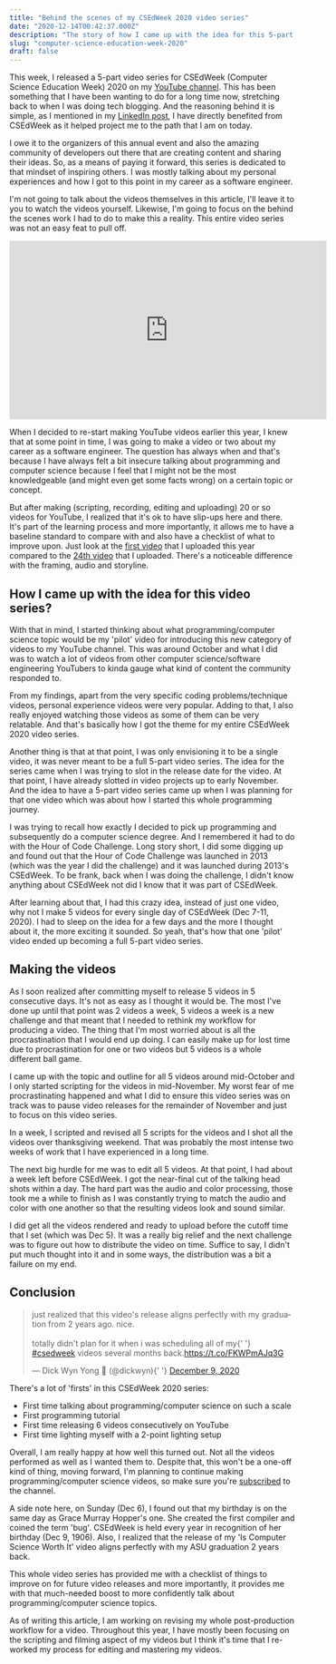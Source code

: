 ```yaml
---
title: "Behind the scenes of my CSEdWeek 2020 video series"
date: "2020-12-14T00:42:37.000Z"
description: "The story of how I came up with the idea for this 5-part video series and also some reflecting thoughts about the experience of producing the videos."
slug: "computer-science-education-week-2020"
draft: false
---
```


This week, I released a 5-part video series for CSEdWeek (Computer Science Education Week) 2020 on my [YouTube channel](https://youtube.com/dickwyn). This has been something that I have been wanting to do for a long time now, stretching back to when I was doing tech blogging. And the reasoning behind it is simple, as I mentioned in my [LinkedIn post](https://www.linkedin.com/posts/dickwyn_how-i-started-programming-activity-6741732601083641857-YogF), I have directly benefited from CSEdWeek as it helped project me to the path that I am on today.

I owe it to the organizers of this annual event and also the amazing community of developers out there that are creating content and sharing their ideas. So, as a means of paying it forward, this series is dedicated to that mindset of inspiring others. I was mostly talking about my personal experiences and how I got to this point in my career as a software engineer.

I'm not going to talk about the videos themselves in this article, I'll leave it to you to watch the videos yourself. Likewise, I'm going to focus on the behind the scenes work I had to do to make this a reality. This entire video series was not an easy feat to pull off.

<iframe
  width="560"
  height="315"
  src="https://www.youtube.com/embed/videoseries?list=PL9s9Nme1ZC44dKJ2Zf-53LUxQsbcvg2jw"
  frameBorder="0"
  allow="accelerometer; autoplay; clipboard-write; encrypted-media; gyroscope; picture-in-picture"
  allowFullScreen
></iframe>

When I decided to re-start making YouTube videos earlier this year, I knew that at some point in time, I was going to make a video or two about my career as a software engineer. The question has always when and that's because I have always felt a bit insecure talking about programming and computer science because I feel that I might not be the most knowledgeable (and might even get some facts wrong) on a certain topic or concept.

But after making (scripting, recording, editing and uploading) 20 or so videos for YouTube, I realized that it's ok to have slip-ups here and there. It's part of the learning process and more importantly, it allows me to have a baseline standard to compare with and also have a checklist of what to improve upon. Just look at the [first video](https://youtu.be/FWWR2YjR7SQ) that I uploaded this year compared to the [24th video](https://youtu.be/Yc53Yg2xY6Y) that I uploaded. There's a noticeable difference with the framing, audio and storyline.

## How I came up with the idea for this video series?

With that in mind, I started thinking about what programming/computer science topic would be my 'pilot' video for introducing this new category of videos to my YouTube channel. This was around October and what I did was to watch a lot of videos from other computer science/software engineering YouTubers to kinda gauge what kind of content the community responded to.

From my findings, apart from the very specific coding problems/technique videos, personal experience videos were very popular. Adding to that, I also really enjoyed watching those videos as some of them can be very relatable. And that's basically how I got the theme for my entire CSEdWeek 2020 video series.

Another thing is that at that point, I was only envisioning it to be a single video, it was never meant to be a full 5-part video series. The idea for the series came when I was trying to slot in the release date for the video. At that point, I have already slotted in video projects up to early November. And the idea to have a 5-part video series came up when I was planning for that one video which was about how I started this whole programming journey.

I was trying to recall how exactly I decided to pick up programming and subsequently do a computer science degree. And I remembered it had to do with the Hour of Code Challenge. Long story short, I did some digging up and found out that the Hour of Code Challenge was launched in 2013 (which was the year I did the challenge) and it was launched during 2013's CSEdWeek. To be frank, back when I was doing the challenge, I didn't know anything about CSEdWeek not did I know that it was part of CSEdWeek.

After learning about that, I had this crazy idea, instead of just one video, why not I make 5 videos for every single day of CSEdWeek (Dec 7-11, 2020). I had to sleep on the idea for a few days and the more I thought about it, the more exciting it sounded. So yeah, that's how that one 'pilot' video ended up becoming a full 5-part video series.

## Making the videos

As I soon realized after committing myself to release 5 videos in 5 consecutive days. It's not as easy as I thought it would be. The most I've done up until that point was 2 videos a week, 5 videos a week is a new challenge and that meant that I needed to rethink my workflow for producing a video. The thing that I'm most worried about is all the procrastination that I would end up doing. I can easily make up for lost time due to procrastination for one or two videos but 5 videos is a whole different ball game.

I came up with the topic and outline for all 5 videos around mid-October and I only started scripting for the videos in mid-November. My worst fear of me procrastinating happened and what I did to ensure this video series was on track was to pause video releases for the remainder of November and just to focus on this video series.

In a week, I scripted and revised all 5 scripts for the videos and I shot all the videos over thanksgiving weekend. That was probably the most intense two weeks of work that I have experienced in a long time.

The next big hurdle for me was to edit all 5 videos. At that point, I had about a week left before CSEdWeek. I got the near-final cut of the talking head shots within a day. The hard part was the audio and color processing, those took me a while to finish as I was constantly trying to match the audio and color with one another so that the resulting videos look and sound similar.

I did get all the videos rendered and ready to upload before the cutoff time that I set (which was Dec 5). It was a really big relief and the next challenge was to figure out how to distribute the video on time. Suffice to say, I didn't put much thought into it and in some ways, the distribution was a bit a failure on my end.

## Conclusion

<blockquote className="twitter-tweet">
  <p lang="en" dir="ltr">
    just realized that this video&#39;s release aligns perfectly with my graduation from 2 years
    ago. nice.
    <br />
    <br />
    totally didn&#39;t plan for it when i was scheduling all of my{' '}
    <a href="https://twitter.com/hashtag/csedweek?src=hash&amp;ref_src=twsrc%5Etfw">#csedweek</a>
    videos several months back.<a href="https://t.co/FKWPmAJq3G">https://t.co/FKWPmAJq3G</a>
  </p>
  &mdash; Dick Wyn Yong 🏁 (@dickwyn){' '}
  <a href="https://twitter.com/dickwyn/status/1336708241837846530?ref_src=twsrc%5Etfw">
    December 9, 2020
  </a>
</blockquote> <script async src="https://platform.twitter.com/widgets.js" charset="utf-8"></script>

There's a lot of 'firsts' in this CSEdWeek 2020 series:

- First time talking about programming/computer science on such a scale
- First programming tutorial
- First time releasing 6 videos consecutively on YouTube
- First time lighting myself with a 2-point lighting setup

Overall, I am really happy at how well this turned out. Not all the videos performed as well as I wanted them to. Despite that, this won't be a one-off kind of thing, moving forward, I'm planning to continue making programming/computer science videos, so make sure you're [subscribed](https://youtube.com/dickwyn) to the channel.

A side note here, on Sunday (Dec 6), I found out that my birthday is on the same day as Grace Murray Hopper's one. She created the first compiler and coined the term 'bug'. CSEdWeek is held every year in recognition of her birthday (Dec 9, 1906). Also, I realized that the release of my 'Is Computer Science Worth It' video aligns perfectly with my ASU graduation 2 years back.

This whole video series has provided me with a checklist of things to improve on for future video releases and more importantly, it provides me with that much-needed boost to more confidently talk about programming/computer science topics.

As of writing this article, I am working on revising my whole post-production workflow for a video. Throughout this year, I have mostly been focusing on the scripting and filming aspect of my videos but I think it's time that I re-worked my process for editing and mastering my videos.
